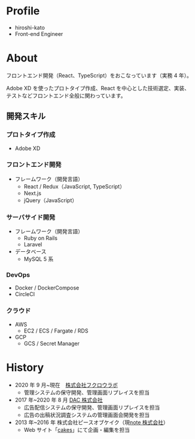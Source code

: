 # Profile

- hiroshi-kato
- Front-end Engineer

# About

フロントエンド開発（React、TypeScript）をおこなっています（実務 4 年）。

Adobe XD を使ったプロトタイプ作成、React を中心とした技術選定、実装、テストなどフロントエンド全般に関わっています。

## 開発スキル

### プロトタイプ作成

- Adobe XD

### フロントエンド開発

- フレームワーク（開発言語）
  - React / Redux（JavaScript, TypeScript）
  - Next.js
  - jQuery（JavaScript）

### サーバサイド開発

- フレームワーク（開発言語）
  - Ruby on Rails
  - Laravel
- データベース
  - MySQL 5 系

### DevOps

- Docker / DockerCompose
- CircleCI

### クラウド

- AWS
  - EC2 / ECS / Fargate / RDS
- GCP
  - GCS / Secret Manager

# History

- 2020 年 9 月~現在　[株式会社フクロウラボ](https://fukurou-labo.co.jp/)
  - 管理システムの保守開発、管理画面リプレイスを担当
- 2017 年~2020 年 8 月 [DAC 株式会社](https://www.dac.co.jp/)
  - 広告配信システムの保守開発、管理画面リプレイスを担当
  - 広告の出稿状況調査システムの管理画面会開発を担当
- 2013 年~2016 年 株式会社ピースオブケイク（現[note 株式会社](https://note.jp/)）
  - Web サイト「[cakes](https://cakes.mu/)」にて企画・編集を担当
